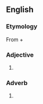 {{see|next door}}
==English==

===Etymology===
From {{term|next||lang=en}} + {{term|door||lang=en}}

===Adjective===
{{en-adj|-}}

# {{alternative spelling of|[[next-door]]}}

===Adverb===
{{en-adv|-}}

# {{alternative spelling of|[[next door]]}}